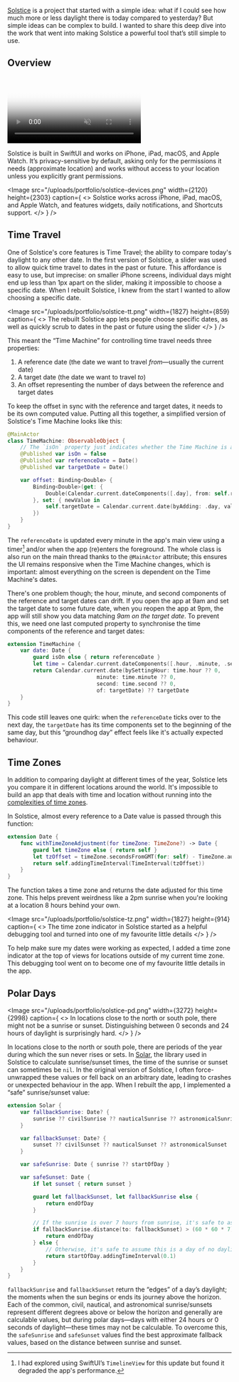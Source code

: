 
<SolsticeTitle />

[Solstice](https://solstice.daneden.me) is a project that started with a simple
idea: what if I could see how much more or less daylight there is today compared
to yesterday? But simple ideas can be complex to build. I wanted to share this
deep dive into the work that went into making Solstice a powerful tool that’s
still simple to use.

## Overview

<DeviceFrame model={DeviceModel.iPhone14Pro}>
    <Video
        autoPlay={true}
        playsInline={true}
        poster="https://image.mux.com/wmuKWbZLNY2rHqcJWOaA7Ke2mfspU00021pYZPor6MTTE/thumbnail.webp?time=0"
        id={"wmuKWbZLNY2rHqcJWOaA7Ke2mfspU00021pYZPor6MTTE"}
        muted={true}
        loop={true}
    />
</DeviceFrame>

Solstice is built in SwiftUI and works on iPhone, iPad, macOS, and Apple Watch.
It’s privacy-sensitive by default, asking only for the permissions it needs
(approximate location) and works without access to your location unless you
explicitly grant permissions.

<Image
    src="/uploads/portfolio/solstice-devices.png"
    width={2120}
    height={2303}
    caption={
        <>
            Solstice works across iPhone, iPad, macOS, and Apple Watch, and
            features widgets, daily notifications, and Shortcuts support.
        </>
    }
/>

## Time Travel

One of Solstice's core features is Time Travel; the ability to compare today's
daylight to any other date. In the first version of Solstice, a slider was used
to allow quick time travel to dates in the past or future. This affordance is
easy to use, but imprecise: on smaller iPhone screens, individual days might end
up less than 1px apart on the slider, making it impossible to choose a specific
date. When I rebuilt Solstice, I knew from the start I wanted to allow choosing
a specific date.

<Image
    src="/uploads/portfolio/solstice-tt.png"
    width={1827}
    height={859}
    caption={
        <>
            The rebuilt Solstice app lets people choose specific dates, as well
            as quickly scrub to dates in the past or future using the slider
        </>
    }
/>

This meant the “Time Machine” for controlling time travel needs three
properties:

1. A reference date (the date we want to travel _from_—usually the current date)
2. A target date (the date we want to travel _to_)
3. An offset representing the number of days between the reference and target
   dates

To keep the offset in sync with the reference and target dates, it needs to be
its own computed value. Putting all this together, a simplified version of
Solstice's Time Machine looks like this:

```swift
@MainActor
class TimeMachine: ObservableObject {
    // The `isOn` property just indicates whether the Time Machine is active or not
    @Published var isOn = false
    @Published var referenceDate = Date()
    @Published var targetDate = Date()

    var offset: Binding<Double> {
        Binding<Double>(get: {
            Double(Calendar.current.dateComponents([.day], from: self.referenceDate, to: self.targetDate).day ?? 0)
        }, set: { newValue in
            self.targetDate = Calendar.current.date(byAdding: .day, value: Int(newValue), to: self.referenceDate) ?? self.referenceDate
        })
    }
}
```

The `referenceDate` is updated every minute in the app's main view using a
timer[^1] and/or when the app (re)enters the foreground. The whole class is also
run on the main thread thanks to the `@MainActor` attribute; this ensures the UI
remains responsive when the Time Machine changes, which is important: almost
everything on the screen is dependent on the Time Machine's dates.

There's one problem though; the hour, minute, and second components of the
reference and target dates can drift. If you open the app at 9am and set the
target date to some future date, when you reopen the app at 9pm, the app will
still show you data matching _9am on the target date_. To prevent this, we need
one last computed property to synchronise the time components of the reference
and target dates:

```swift
extension TimeMachine {
    var date: Date {
        guard isOn else { return referenceDate }
        let time = Calendar.current.dateComponents([.hour, .minute, .second], from: referenceDate)
        return Calendar.current.date(bySettingHour: time.hour ?? 0,
                            minute: time.minute ?? 0,
                            second: time.second ?? 0,
                            of: targetDate) ?? targetDate
    }
}
```

This code still leaves one quirk: when the `referenceDate` ticks over to the
next day, the `targetDate` has its time components set to the beginning of the
same day, but this “groundhog day” effect feels like it's actually expected
behaviour.

## Time Zones

In addition to comparing daylight at different times of the year, Solstice lets
you compare it in different locations around the world. It's impossible to build
an app that deals with time and location without running into the
[complexities of time zones](https://xkcd.com/1883/).

In Solstice, almost every reference to a Date value is passed through this
function:

```swift
extension Date {
    func withTimeZoneAdjustment(for timeZone: TimeZone?) -> Date {
        guard let timeZone else { return self }
        let tzOffset = timeZone.secondsFromGMT(for: self) - TimeZone.autoupdatingCurrent.secondsFromGMT(for: self)
        return self.addingTimeInterval(TimeInterval(tzOffset))
    }
}
```

The function takes a time zone and returns the date adjusted for this time zone.
This helps prevent weirdness like a 2pm sunrise when you're looking at a
location 8 hours behind your own.

<Image
    src="/uploads/portfolio/solstice-tz.png"
    width={1827}
    height={914}
    caption={
        <>
            The time zone indicator in Solstice started as a helpful debugging
            tool and turned into one of my favourite little details
        </>
    }
/>

To help make sure my dates were working as expected, I added a time zone
indicator at the top of views for locations outside of my current time zone.
This debugging tool went on to become one of my favourite little details in the
app.

## Polar Days

<Image
    src="/uploads/portfolio/solstice-pd.png"
    width={3272}
    height={2998}
    caption={
        <>
            In locations close to the north or south pole, there might not be a
            sunrise or sunset. Distinguishing between 0 seconds and 24 hours of
            daylight is surprisingly hard.
        </>
    }
/>

In locations close to the north or south pole, there are periods of the year
during which the sun never rises or sets. In
[Solar](https://github.com/ceeK/Solar), the library used in Solstice to
calculate sunrise/sunset times, the time of the sunrise or sunset can sometimes
be `nil`. In the original version of Solstice, I often force-unwrapped these
values or fell back on an arbitrary date, leading to crashes or unexpected
behaviour in the app. When I rebuilt the app, I implemented a “safe”
sunrise/sunset value:

```swift
extension Solar {
    var fallbackSunrise: Date? {
        sunrise ?? civilSunrise ?? nauticalSunrise ?? astronomicalSunrise
    }

    var fallbackSunset: Date? {
        sunset ?? civilSunset ?? nauticalSunset ?? astronomicalSunset
    }

    var safeSunrise: Date { sunrise ?? startOfDay }

    var safeSunset: Date {
        if let sunset { return sunset }

        guard let fallbackSunset, let fallbackSunrise else {
            return endOfDay
        }

        // If the sunrise is over 7 hours from sunrise, it's safe to assume this is a 24 hour day of daylight
        if fallbackSunrise.distance(to: fallbackSunset) > (60 * 60 * 7) {
            return endOfDay
        } else {
            // Otherwise, it's safe to assume this is a day of no daylight
            return startOfDay.addingTimeInterval(0.1)
        }
    }
}
```

`fallbackSunrise` and `fallbackSunset` return the “edges” of a day’s daylight;
the moments when the sun begins or ends its journey above the horizon. Each of
the common, civil, nautical, and astronomical sunrise/sunsets represent
different degrees above or below the horizon and generally are calculable
values, but during polar days—days with either 24 hours or 0 seconds of
daylight—these times may not be calculable. To overcome this, the `safeSunrise`
and `safeSunset` values find the best approximate fallback values, based on the
distance between sunrise and sunset.

[^1]:
    I had explored using SwiftUI’s `TimelineView` for this update but found it
    degraded the app's performance.
